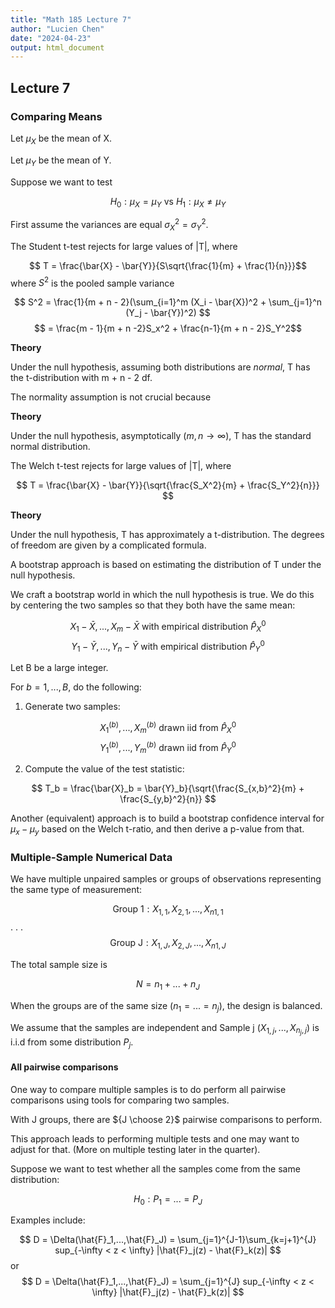 ```yaml
---
title: "Math 185 Lecture 7"
author: "Lucien Chen"
date: "2024-04-23"
output: html_document
---
```


## Lecture 7

### Comparing Means

Let $\mu_X$ be the mean of X.

Let $\mu_Y$ be the mean of Y.

Suppose we want to test

$$H_0: \mu_X = \mu_Y \text{ vs } H_1: \mu_X \neq \mu_Y $$

First assume the variances are equal $\sigma_X^2 = \sigma_Y^2$.

The Student t-test rejects for large values of |T|, where 

$$ T = \frac{\bar{X} - \bar{Y}}{S\sqrt{\frac{1}{m} + \frac{1}{n}}}$$
where $S^2$ is the pooled sample variance

$$ S^2 = \frac{1}{m + n - 2}(\sum_{i=1}^m (X_i - \bar{X})^2 + \sum_{j=1}^n (Y_j - \bar{Y})^2) $$
$$ = \frac{m - 1}{m + n -2}S_x^2 + \frac{n-1}{m + n - 2}S_Y^2$$

**Theory**

Under the null hypothesis, assuming both distributions are *normal*, T has the t-distribution with m + n - 2 df.

The normality assumption is not crucial because

**Theory**

Under the null hypothesis, asymptotically $(m, n \rightarrow \infty)$, T has the standard normal distribution.

The Welch t-test rejects for large values of |T|, where

$$ T = \frac{\bar{X} - \bar{Y}}{\sqrt{\frac{S_X^2}{m} + \frac{S_Y^2}{n}}} $$

**Theory**

Under the null hypothesis, T has approximately a t-distribution. The degrees of freedom are given by a complicated formula.

A bootstrap approach is based on estimating the distribution of T under the null hypothesis.

We craft a bootstrap world in which the null hypothesis is true. We do this by centering the two samples so that they both have the same mean:

$$ X_1 - \bar{X},...,X_m - \bar{X} \text{ with empirical distribution } \hat{P}_X^0 $$
$$ Y_1 - \bar{Y},...,Y_n - \bar{Y} \text{ with empirical distribution } \hat{P}_Y^0 $$

Let B be a large integer.

For $b=1,...,B$, do the following:

1. Generate two samples:

$$ X_1^{(b)},...,X_m^{(b)} \text{ drawn iid from } \hat{P}_X^0 $$
$$ Y_1^{(b)},...,Y_m^{(b)} \text{ drawn iid from } \hat{P}_Y^0 $$

2. Compute the value of the test statistic:

$$ T_b = \frac{\bar{X}_b = \bar{Y}_b}{\sqrt{\frac{S_{x,b}^2}{m} + \frac{S_{y,b}^2}{n}} $$

Another (equivalent) approach is to build a bootstrap confidence interval for $\mu_x - \mu_y$ based on the Welch t-ratio, and then derive a p-value from that.


### Multiple-Sample Numerical Data

We have multiple unpaired samples or groups of observations representing the same type of measurement:

$$ \text{Group 1}: X_{1,1},X_{2,1},...,X_{n1,1} $$
.
.
.
$$ \text{Group J}: X_{1,J},X_{2,J},...,X_{n1,J} $$

The total sample size is 

$$ N = n_1 + ... + n_J $$

When the groups are of the same size $(n_1=...=n_j)$, the design is balanced.

We assume that the samples are independent and Sample j $(X_{1,j},...,X_{n_j,j})$ is i.i.d from some distribution $P_j$.

#### All pairwise comparisons

One way to compare multiple samples is to do perform all pairwise comparisons using tools for comparing two samples.

With J groups, there are ${J \choose 2}$ pairwise comparisons to perform.

This approach leads to performing multiple tests and one may want to adjust for that. (More on multiple testing later in the quarter).

Suppose we want to test whether all the samples come from the same distribution:

$$H_0: P_1 = ... = P_J $$

Examples include:

$$ D = \Delta(\hat{F}_1,...,\hat{F}_J) = \sum_{j=1}^{J-1}\sum_{k=j+1}^{J} sup_{-\infty < z < \infty} |\hat{F}_j(z) - \hat{F}_k(z)| $$
or 
$$ D = \Delta(\hat{F}_1,...,\hat{F}_J) = \sum_{j=1}^{J} sup_{-\infty < z < \infty} |\hat{F}_j(z) - \hat{F}_k(z)| $$

